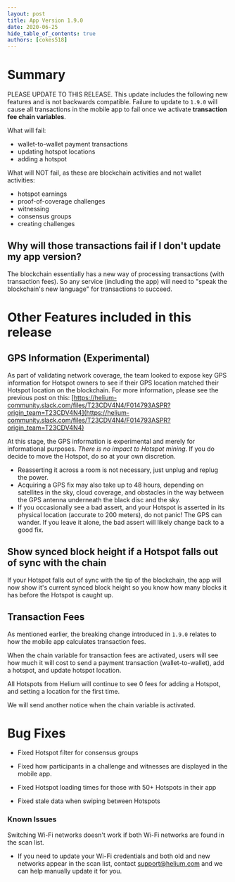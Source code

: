 ```yaml
---
layout: post
title: App Version 1.9.0
date: 2020-06-25
hide_table_of_contents: true
authors: [cokes518]
---
```


# Summary

PLEASE UPDATE TO THIS RELEASE. This update includes the following new features and is not backwards
compatible. Failure to update to `1.9.0` will cause all transactions in the mobile app to fail once
we activate **transaction fee chain variables**.

<!--truncate-->

What will fail:

- wallet-to-wallet payment transactions
- updating hotspot locations
- adding a hotspot

What will NOT fail, as these are blockchain activities and not wallet activities:

- hotspot earnings
- proof-of-coverage challenges
- witnessing
- consensus groups
- creating challenges

## Why will those transactions fail if I don't update my app version?

The blockchain essentially has a new way of processing transactions (with transaction fees). So any
service (including the app) will need to "speak the blockchain's new language" for transactions to
succeed.

# Other Features included in this release

## GPS Information (Experimental)

As part of validating network coverage, the team looked to expose key GPS information for Hotspot
owners to see if their GPS location matched their Hotspot location on the blockchain. For more
information, please see the previous post on this:
[https://helium-community.slack.com/files/T23CDV4N4/F014793ASPR?origin_team=T23CDV4N4](https://helium-community.slack.com/files/T23CDV4N4/F014793ASPR?origin_team=T23CDV4N4)

At this stage, the GPS information is experimental and merely for informational purposes. _There is
no impact to Hotspot mining_. If you do decide to move the Hotspot, do so at your own discretion.

- Reasserting it across a room is not necessary, just unplug and replug the power.
- Acquiring a GPS fix may also take up to 48 hours, depending on satellites in the sky, cloud
  coverage, and obstacles in the way between the GPS antenna underneath the black disc and the sky.
- If you occasionally see a bad assert, and your Hotspot is asserted in its physical location
  (accurate to 200 meters), do not panic! The GPS can wander. If you leave it alone, the bad assert
  will likely change back to a good fix.

## Show synced block height if a Hotspot falls out of sync with the chain

If your Hotspot falls out of sync with the tip of the blockchain, the app will now show it's current
synced block height so you know how many blocks it has before the Hotspot is caught up.

## Transaction Fees

As mentioned earlier, the breaking change introduced in `1.9.0` relates to how the mobile app
calculates transaction fees.

When the chain variable for transaction fees are activated, users will see how much it will cost to
send a payment transaction (wallet-to-wallet), add a hotspot, and update hotspot location.

All Hotspots from Helium will continue to see 0 fees for adding a Hotspot, and setting a location
for the first time.

We will send another notice when the chain variable is activated.

# Bug Fixes

- Fixed Hotspot filter for consensus groups

- Fixed how participants in a challenge and witnesses are displayed in the mobile app.

- Fixed Hotspot loading times for those with 50+ Hotspots in their app

- Fixed stale data when swiping between Hotspots

### Known Issues

Switching Wi-Fi networks doesn't work if both Wi-Fi networks are found in the scan list.

- If you need to update your Wi-Fi credentials and both old and new networks appear in the scan
  list, contact support@helium.com and we can help manually update it for you.
